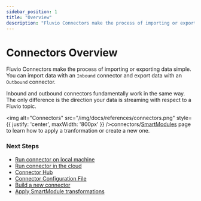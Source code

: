 ```yaml
---
sidebar_position: 1
title: "Overview"
description: "Fluvio Connectors make the process of importing or exporting data simple"
---
```


# Connectors Overview

Fluvio Connectors make the process of importing or exporting data simple.
You can import data with an `Inbound` connector and export data with an `Outbound` connector.

Inbound and outbound connectors fundamentally work in the same way. The only difference is the direction your data is streaming with respect to a Fluvio topic.

<img
  alt="Connectors"
  src="/img/docs/references/connectors.png"
  style={{ justify: 'center', maxWidth: '800px' }}
/>connectors/[SmartModules] page to learn how to apply a tranformation or create a new one.


### Next Steps

* [Run connector on local machine]
* [Run connector in the cloud]
* [Connector Hub]
* [Connector Configuration File]
* [Build a new connector]
* [Apply SmartModule transformations]



[SmartModules]: smartmodules/overview.mdx
[Run connector on local machine]: ./how-to/run-local.mdx
[Run connector in the cloud]: ./how-to/run-cloud.mdx
[Connector Hub]: hub/connectors/index.md
[Connector Configuration File]: ./configuration.mdx
[Build a new connector]: ./developers/overview.mdx
[Apply SmartModule transformations]: smartmodules/overview.mdx

